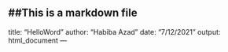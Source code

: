 ##This is a markdown file
---
title: "HelloWord"
author: "Habiba Azad"
date: "7/12/2021"
output: html_document
---
